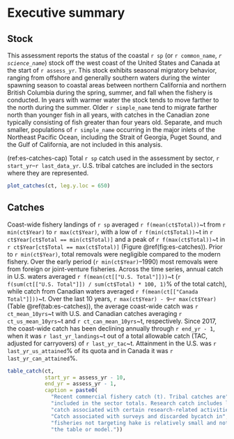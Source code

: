 \newpage

\rfoot{Executive summary}

# Executive summary {-}

## Stock {-}

This assessment reports the status of the coastal `r sp` (or `r common_name`,
*`r science_name`*) stock off the west coast of the United States and Canada
at the start of `r assess_yr`. This stock exhibits seasonal migratory
behavior, ranging from offshore and generally southern waters during the
winter spawning season to coastal areas between northern California and
northern British Columbia during the spring, summer, and fall when the
fishery is conducted. In years with warmer water the stock tends to move
farther to the north during the summer. Older `r simple_name` tend to migrate
farther north than younger fish in all years, with catches in the Canadian
zone typically consisting of fish greater than four years old. Separate, and
much smaller, populations of `r simple_name` occurring in the major inlets
of the Northeast Pacific Ocean, including the Strait of Georgia, Puget Sound,
and the Gulf of California, are not included in this analysis.

(ref:es-catches-cap) Total `r sp` catch used in the assessment by sector, `r start_yr`--`r last_data_yr`. U.S. tribal catches are included in the sectors where they are represented.

```r
plot_catches(ct, leg.y.loc = 650)
```

## Catches {-}

Coast-wide fishery landings of `r sp` averaged `r f(mean(ct$Total))`~t
from `r min(ct$Year)` to `r max(ct$Year)`, with a low of
`r f(min(ct$Total))`~t in
`r ct$Year[ct$Total == min(ct$Total)]` and a peak of
`r f(max(ct$Total))`~t in
`r ct$Year[ct$Total == max(ct$Total)]`
(Figure \@ref(fig:es-catches)).
Prior to `r min(ct$Year)`, total removals were negligible compared to the
modern fishery. Over the early period (`r min(ct$Year)`--1990) most removals
were from foreign or joint-venture fisheries. Across the time series, annual
catch in U.S. waters averaged `r f(mean(ct[["U.S. Total"]]))`~t
(`r f(sum(ct[["U.S. Total"]]) / sum(ct$Total) * 100, 1)`% of the total catch),
while catch from Canadian waters averaged `r f(mean(ct[["Canada Total"]]))`~t.
Over the last 10 years, `r max(ct$Year) - 9`--`r max(ct$Year)`
(Table \@ref(tab:es-catches)), the average coast-wide catch was
`r ct_mean_10yrs`~t with U.S. and Canadian catches averaging
`r ct_us_mean_10yrs`~t and `r ct_can_mean_10yrs`~t, respectively. Since 2017,
the coast-wide catch has been declining annually through `r end_yr - 1`,
when it was `r last_yr_landings`~t out of a total allowable catch (TAC,
adjusted for carryovers) of `r last_yr_tac`~t. Attainment in the U.S. was
`r last_yr_us_attained`% of its quota and in Canada it was
`r last_yr_can_attained`%.

```r
table_catch(ct,
            start_yr = assess_yr - 10,
            end_yr = assess_yr - 1,
            caption = paste0(
              "Recent commercial fishery catch (t). Tribal catches are",
              "included in the sector totals. Research catch includes landed",
              "catch associated with certain research-related activities.",
              "Catch associated with surveys and discarded bycatch in",
              "fisheries not targeting hake is relatively small and not included in",
              "the table or model."))
```



